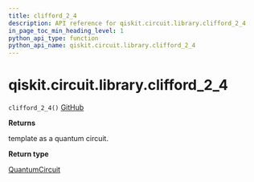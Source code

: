 ```yaml
---
title: clifford_2_4
description: API reference for qiskit.circuit.library.clifford_2_4
in_page_toc_min_heading_level: 1
python_api_type: function
python_api_name: qiskit.circuit.library.clifford_2_4
---
```


# qiskit.circuit.library.clifford\_2\_4

<span id="qiskit.circuit.library.clifford_2_4" />

`clifford_2_4()` [GitHub](https://github.com/qiskit/qiskit/tree/stable/0.21/qiskit/circuit/library/templates/clifford/clifford_2_4.py "view source code")

**Returns**

template as a quantum circuit.

**Return type**

[QuantumCircuit](qiskit.circuit.QuantumCircuit "qiskit.circuit.QuantumCircuit")

